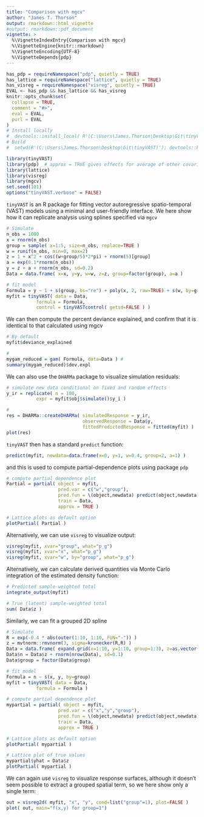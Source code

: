 ```yaml
---
title: "Comparison with mgcv"
author: "James T. Thorson"
output: rmarkdown::html_vignette
#output: rmarkdown::pdf_document
vignette: >
  %\VignetteIndexEntry{Comparison with mgcv}
  %\VignetteEngine{knitr::rmarkdown}
  %\VignetteEncoding{UTF-8}
  %\VignetteDepends{pdp}
---
```


```r
has_pdp = requireNamespace("pdp", quietly = TRUE)
has_lattice = requireNamespace("lattice", quietly = TRUE)
has_visreg = requireNamespace("visreg", quietly = TRUE)
EVAL <- has_pdp && has_lattice && has_visreg
knitr::opts_chunk$set(
  collapse = TRUE,
  comment = "#>",
  eval = EVAL,
  purl = EVAL
)
# Install locally
#  devtools::install_local( R'(C:\Users\James.Thorson\Desktop\Git\tinyVAST)', force=TRUE )
# Build
#  setwd(R'(C:\Users\James.Thorson\Desktop\Git\tinyVAST)'); devtools::build_rmd("vignettes/mgcv.Rmd"); rmarkdown::render( "vignettes/mgcv.Rmd", rmarkdown::pdf_document())
```

```r
library(tinyVAST)
library(pdp)  # approx = TRUE gives effects for average of other covariates
library(lattice)
library(visreg)
library(mgcv)
set.seed(101)
options("tinyVAST.verbose" = FALSE)
```

`tinyVAST` is an R package for fitting vector autoregressive spatio-temporal (VAST) models using a minimal and user-friendly interface.
We here show how it can replicate analysis using splines specified via `mgcv`

```r
# Simulate
n_obs = 1000
x = rnorm(n_obs)
group = sample( x=1:5, size=n_obs, replace=TRUE )
w = runif(n_obs, min=0, max=2)
z = 1 + x^2 + cos((w+group/5)*2*pi) + rnorm(5)[group]
a = exp(0.1*rnorm(n_obs))
y = z + a + rnorm(n_obs, sd=0.2)
Data = data.frame( x=x, y=y, w=w, z=z, group=factor(group), a=a )

# fit model
Formula = y ~ 1 + s(group, bs="re") + poly(x, 2, raw=TRUE) + s(w, by=group, bs="ts") # + offset(a)
myfit = tinyVAST( data = Data,
           formula = Formula,
           control = tinyVASTcontrol( getsd=FALSE ) )
```

We can then compute the percent deviance explained, and confirm that it is identical to that calculated using mgcv
```r
# By default
myfit$deviance_explained

#
mygam_reduced = gam( Formula, data=Data ) #
summary(mygam_reduced)$dev.expl
```

We can also use the `DHARMa` package to visualize simulation residuals:
```r
# simulate new data conditional on fixed and random effects
y_ir = replicate( n = 100, 
           expr = myfit$obj$simulate()$y_i )

#
res = DHARMa::createDHARMa( simulatedResponse = y_ir, 
                            observedResponse = Data$y, 
                            fittedPredictedResponse = fitted(myfit) )
plot(res)
```

`tinyVAST` then has a standard `predict` function:
```r
predict(myfit, newdata=data.frame(x=0, y=1, w=0.4, group=2, a=1) )
```

and this is used to compute partial-dependence plots using package `pdp`

```r
# compute partial dependence plot
Partial = partial( object = myfit,
                   pred.var = c("w","group"),
                   pred.fun = \(object,newdata) predict(object,newdata),
                   train = Data,
                   approx = TRUE )

# Lattice plots as default option
plotPartial( Partial )
```

Alternatively, we can use `visreg` to visualize output:

```r
visreg(myfit, xvar="group", what="p_g")
visreg(myfit, xvar="x", what="p_g")
visreg(myfit, xvar="w", by="group", what="p_g")
```

Alternatively, we can calculate derived quantities via Monte Carlo integration of the estimated density function:
```r
# Predicted sample-weighted total
integrate_output(myfit)

# True (latent) sample-weighted total
sum( Data$z )
```


Similarly, we can fit a grouped 2D spline

```r
# Simulate
R = exp(-0.4 * abs(outer(1:10, 1:10, FUN="-")) )
z = mvtnorm::rmvnorm(3, sigma=kronecker(R,R) )
Data = data.frame( expand.grid(x=1:10, y=1:10, group=1:3), z=as.vector(t(z)))
Data$n = Data$z + rnorm(nrow(Data), sd=0.1)
Data$group = factor(Data$group)

# fit model
Formula = n ~ s(x, y, by=group)
myfit = tinyVAST( data = Data,
           formula = Formula )

# compute partial dependence plot
mypartial = partial( object = myfit,
                   pred.var = c("x","y","group"),
                   pred.fun = \(object,newdata) predict(object,newdata),
                   train = Data,
                   approx = TRUE )

# Lattice plots as default option
plotPartial( mypartial )

# Lattice plot of true values
mypartial$yhat = Data$z
plotPartial( mypartial )
```

We can again use `visreg` to visualize response surfaces, although it doesn't seem possible to extract a grouped spatial term, so we here show only a single term:

```r
out = visreg2d( myfit, "x", "y", cond=list("group"=1), plot=FALSE )
plot( out, main="f(x,y) for group=1")
```
